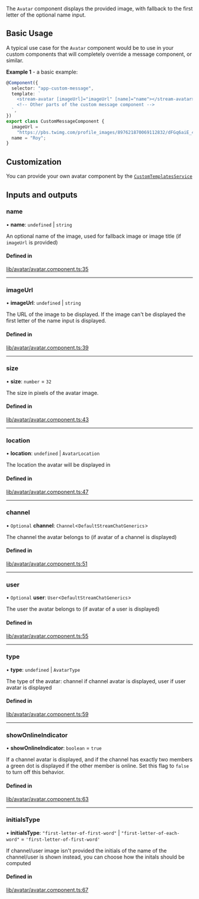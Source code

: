 The `Avatar` component displays the provided image, with fallback to the first letter of the optional name input.

## Basic Usage

A typical use case for the `Avatar` component would be to use in your custom components that will completely override a message component, or similar.

**Example 1** - a basic example:

```typescript
@Component({
  selector: "app-custom-message",
  template: `
    <stream-avatar [imageUrl]="imageUrl" [name]="name"></stream-avatar>
    <!-- Other parts of the custom message component -->
  `,
})
export class CustomMessageComponent {
  imageUrl =
    "https://pbs.twimg.com/profile_images/897621870069112832/dFGq6aiE_400x400.jpg";
  name = "Roy";
}
```

## Customization

You can provide your own avatar component by the [`CustomTemplatesService`](../services/CustomTemplatesService.mdx)

[//]: # "Start of generated content"
## Inputs and outputs 


### name

• **name**: `undefined` \| `string`

An optional name of the image, used for fallback image or image title (if `imageUrl` is provided)

#### Defined in

[lib/avatar/avatar.component.ts:35](https://github.com/GetStream/stream-chat-angular/blob/47b1bf4/projects/stream-chat-angular/src/lib/avatar/avatar.component.ts#L35)

___

### imageUrl

• **imageUrl**: `undefined` \| `string`

The URL of the image to be displayed. If the image can't be displayed the first letter of the name input is displayed.

#### Defined in

[lib/avatar/avatar.component.ts:39](https://github.com/GetStream/stream-chat-angular/blob/47b1bf4/projects/stream-chat-angular/src/lib/avatar/avatar.component.ts#L39)

___

### size

• **size**: `number` = `32`

The size in pixels of the avatar image.

#### Defined in

[lib/avatar/avatar.component.ts:43](https://github.com/GetStream/stream-chat-angular/blob/47b1bf4/projects/stream-chat-angular/src/lib/avatar/avatar.component.ts#L43)

___

### location

• **location**: `undefined` \| `AvatarLocation`

The location the avatar will be displayed in

#### Defined in

[lib/avatar/avatar.component.ts:47](https://github.com/GetStream/stream-chat-angular/blob/47b1bf4/projects/stream-chat-angular/src/lib/avatar/avatar.component.ts#L47)

___

### channel

• `Optional` **channel**: `Channel`<`DefaultStreamChatGenerics`\>

The channel the avatar belongs to (if avatar of a channel is displayed)

#### Defined in

[lib/avatar/avatar.component.ts:51](https://github.com/GetStream/stream-chat-angular/blob/47b1bf4/projects/stream-chat-angular/src/lib/avatar/avatar.component.ts#L51)

___

### user

• `Optional` **user**: `User`<`DefaultStreamChatGenerics`\>

The user the avatar belongs to (if avatar of a user is displayed)

#### Defined in

[lib/avatar/avatar.component.ts:55](https://github.com/GetStream/stream-chat-angular/blob/47b1bf4/projects/stream-chat-angular/src/lib/avatar/avatar.component.ts#L55)

___

### type

• **type**: `undefined` \| `AvatarType`

The type of the avatar: channel if channel avatar is displayed, user if user avatar is displayed

#### Defined in

[lib/avatar/avatar.component.ts:59](https://github.com/GetStream/stream-chat-angular/blob/47b1bf4/projects/stream-chat-angular/src/lib/avatar/avatar.component.ts#L59)

___

### showOnlineIndicator

• **showOnlineIndicator**: `boolean` = `true`

If a channel avatar is displayed, and if the channel has exactly two members a green dot is displayed if the other member is online. Set this flag to `false` to turn off this behavior.

#### Defined in

[lib/avatar/avatar.component.ts:63](https://github.com/GetStream/stream-chat-angular/blob/47b1bf4/projects/stream-chat-angular/src/lib/avatar/avatar.component.ts#L63)

___

### initialsType

• **initialsType**: ``"first-letter-of-first-word"`` \| ``"first-letter-of-each-word"`` = `'first-letter-of-first-word'`

If channel/user image isn't provided the initials of the name of the channel/user is shown instead, you can choose how the initals should be computed

#### Defined in

[lib/avatar/avatar.component.ts:67](https://github.com/GetStream/stream-chat-angular/blob/47b1bf4/projects/stream-chat-angular/src/lib/avatar/avatar.component.ts#L67)

[//]: # "End of generated content"
